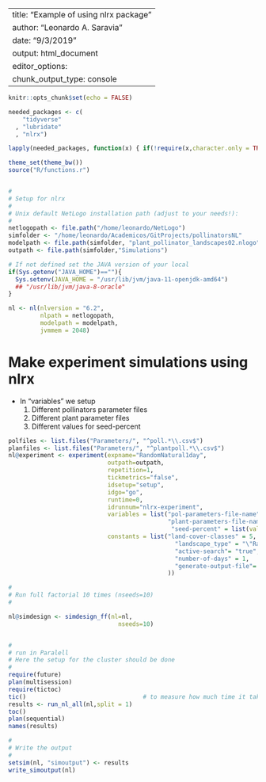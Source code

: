 
---
title: "Example of using nlrx package"
author: "Leonardo A. Saravia"
date: "9/3/2019"
output: html_document
editor_options: 
  chunk_output_type: console
---

```r
knitr::opts_chunk$set(echo = FALSE)

needed_packages <- c(
    "tidyverse"
  , "lubridate"
  , "nlrx")

lapply(needed_packages, function(x) { if(!require(x,character.only = TRUE)) install.packages(x)} )

theme_set(theme_bw())
source("R/functions.r")


#
# Setup for nlrx
#
# Unix default NetLogo installation path (adjust to your needs!):
#
netlogopath <- file.path("/home/leonardo/NetLogo")
simfolder <- "/home/leonardo/Academicos/GitProjects/pollinatorsNL"
modelpath <- file.path(simfolder, "plant_pollinator_landscapes02.nlogo")
outpath <- file.path(simfolder,"Simulations")

# If not defined set the JAVA version of your local 
if(Sys.getenv("JAVA_HOME")==""){
  Sys.setenv(JAVA_HOME = "/usr/lib/jvm/java-11-openjdk-amd64")
  ## "/usr/lib/jvm/java-8-oracle"
}

nl <- nl(nlversion = "6.2",
         nlpath = netlogopath,
         modelpath = modelpath,
         jvmmem = 2048)


```

# Make experiment simulations using nlrx

* In "variables" we setup
  1. Different pollinators parameter files
  2. Different plant parameter files
  3. Different values for seed-percent


```r

polfiles <- list.files("Parameters/", "^poll.*\\.csv$")
planfiles <- list.files("Parameters/", "^plantpoll.*\\.csv$")
nl@experiment <- experiment(expname="RandomNatural1day",
                            outpath=outpath,
                            repetition=1,
                            tickmetrics="false",
                            idsetup="setup",
                            idgo="go",
                            runtime=0,
                            idrunnum="nlrx-experiment",
                            variables = list("pol-parameters-file-name" = list(values=polfiles),
                                             "plant-parameters-file-name" = list(values=plantfiles),
                                              "seed-percent" = list(values=c(1e-05,1))),
                            constants = list("land-cover-classes" = 5,
                                               "landscape_type" = "\"Random natural\"",
                                               "active-search"= "true",
                                               "number-of-days" = 1,
                                               "generate-output-file"= "true"
                                             ))

#
# Run full factorial 10 times (nseeds=10)
#

nl@simdesign <- simdesign_ff(nl=nl,
                               nseeds=10)


# 
# run in Paralell 
# Here the setup for the cluster should be done
#
require(future)
plan(multisession)
require(tictoc)
tic()                                 # to measure how much time it takes 
results <- run_nl_all(nl,split = 1)
toc()
plan(sequential)
names(results)

#
# Write the output 
#
setsim(nl, "simoutput") <- results 
write_simoutput(nl)
```

